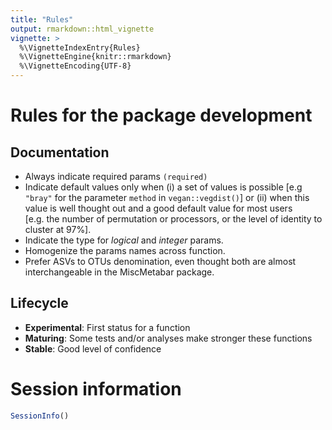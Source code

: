 ```yaml
---
title: "Rules"
output: rmarkdown::html_vignette
vignette: >
  %\VignetteIndexEntry{Rules}
  %\VignetteEngine{knitr::rmarkdown}
  %\VignetteEncoding{UTF-8}
---
```


# Rules for the package development

## Documentation

- Always indicate required params `(required)`
- Indicate default values only when (i) a set of values is possible [e.g `"bray"` for the parameter `method` in `vegan::vegdist()`] or (ii) when this value is well thought out and a good default value for most users [e.g. the number of permutation or processors, or the level of identity to cluster at 97%]. 
- Indicate the type for *logical* and *integer* params.
- Homogenize the params names across function.
- Prefer ASVs to OTUs denomination, even thought both are almost interchangeable in the MiscMetabar package. 

## Lifecycle 

- **Experimental**: First status for a function
- **Maturing**: Some tests and/or analyses make stronger these functions
- **Stable**: Good level of confidence



# Session information

```r
SessionInfo()
```
